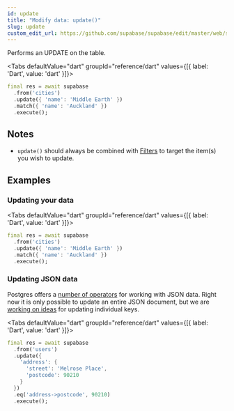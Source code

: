 ```yaml
---
id: update
title: "Modify data: update()"
slug: update
custom_edit_url: https://github.com/supabase/supabase/edit/master/web/spec/dart.yml
---
```



Performs an UPDATE on the table.


<Tabs
  defaultValue="dart"
  groupId="reference/dart"
  values={[{ label: 'Dart', value: 'dart' }]}>

<TabItem value="dart">

```dart
final res = await supabase
  .from('cities')
  .update({ 'name': 'Middle Earth' })
  .match({ 'name': 'Auckland' })
  .execute();
```


</TabItem>

</Tabs>





## Notes

- `update()` should always be combined with [Filters](/docs/reference/dart/using-filters) to target the item(s) you wish to update.










## Examples

### Updating your data



<Tabs
  defaultValue="dart"
  groupId="reference/dart"
  values={[{ label: 'Dart', value: 'dart' }]}>

<TabItem value="dart">

```dart
final res = await supabase
  .from('cities')
  .update({ 'name': 'Middle Earth' })
  .match({ 'name': 'Auckland' })
  .execute();
```


</TabItem>

</Tabs>

### Updating JSON data

Postgres offers a 
[number of operators](https://www.postgresql.org/docs/current/functions-json.html) 
for working with JSON data. Right now it is only possible to update an entire JSON document, 
but we are [working on ideas](https://github.com/PostgREST/postgrest/issues/465) for updating individual keys.


<Tabs
  defaultValue="dart"
  groupId="reference/dart"
  values={[{ label: 'Dart', value: 'dart' }]}>

<TabItem value="dart">

```dart
final res = await supabase
  .from('users')
  .update({
    'address': { 
      'street': 'Melrose Place',
      'postcode': 90210
    }
  })
  .eq('address->postcode', 90210)
  .execute();
```


</TabItem>

</Tabs>